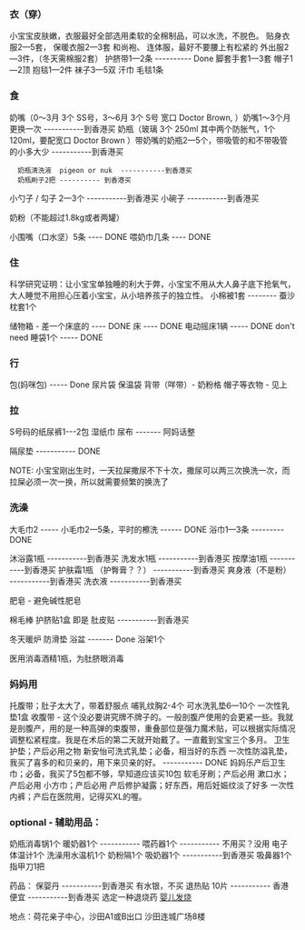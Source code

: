 ===衣（穿） ===
小宝宝皮肤嫩，衣服最好全部选用柔软的全棉制品，可以水洗，不脱色。 
贴身衣服2—5套，
保暖衣服2—3套 
和尚袍、
连体服，最好不要腰上有松紧的 
外出服2—3件，（冬天需棉服2套） 
护脐带1—2条 ---------- Done
脚套手套1—3套 
帽子1—2顶 
抱毯1—2件 
袜子3—5双 
汗巾
毛毯1条 

===食 ===
奶嘴（0～3月 3个 SS号，3～6月 3个 S号 宽口  Doctor Brown,    ）奶嘴1～3个月更换一次 -----------到香港买
奶瓶（玻璃 3个 250ml 其中两个防胀气，1个 120ml，要配宽口  Doctor Brown ）带奶嘴的奶瓶2—5个，带吸管的和不带吸管的小多大少  -----------到香港买
   奶瓶清洗液  pigeon or nuk  -----------到香港买
   奶瓶刷子2把 ---------- 到香港买
小勺子 / 勾子 2—3个  -----------到香港买
小碗子 -----------到香港买

奶粉（不能超过1.8kg或者两罐）

小围嘴（口水坚）5条  ---- DONE
喂奶巾几条  ---- DONE

===住 ===
科学研究证明：让小宝宝单独睡的利大于弊，小宝宝不用从大人鼻子底下抢氧气，大人睡觉不用担心压着小宝宝，从小培养孩子的独立性。 
小棉被1套 --------
蚕沙枕套1个 

储物箱 - 差一个床底的  ---- DONE 
床 ---- DONE 
电动摇床1辆  ----- DONE don't need 
睡袋1个  ----- DONE


===行 ===
包(妈咪包) ----- Done 
尿片袋
保温袋
背带（咩带）- 
奶粉格
帽子等衣物 - 见上


===拉 ===
S号码的纸尿裤1---2包 
湿纸巾 
尿布  ------- 阿妈话整

隔尿垫  ----------- DONE

NOTE: 小宝宝刚出生时，一天拉屎撒尿不下十次，撒尿可以两三次换洗一次，而拉屎必须一次一换，所以就需要频繁的换洗了 


===洗澡===
大毛巾2    ----- 
小毛巾2—5条，平时的檫洗  ------ DONE
浴巾1—3条 --------- DONE  

沐浴露1瓶  -----------到香港买
洗发水1瓶  -----------到香港买
按摩油1瓶  -----------到香港买
护肤霜1瓶 （护臀膏？？）  -----------到香港买
爽身液（不是粉） -----------到香港买
洗衣液 -----------到香港买

肥皂 - 避免碱性肥皂

棉毛棒
护脐贴1盒 即是 肚皮贴 -----------到香港买

冬天暖炉
防滑垫
浴盆 ------- Done 
浴架1个 

医用消毒酒精1瓶，为肚脐眼消毒 


===妈妈用===
托腹带；肚子太大了，带着舒服点 
哺乳纹胸2-4个 
可水洗乳垫6—10个 
一次性乳垫1盒 
收腹带 - 这个没必要讲究牌不牌子的。一般剖腹产使用的会更紧一些。我就是剖腹产，用的是一种高弹的束腹带，重叠部位是强力魔术贴，可以根据实际情况调整松紧程度。我是在术后的第二天就开始戴了。一直戴到宝宝三个多月。
卫生护垫；产后必用之物 
新安怡可洗式乳垫；必备，相当好的东西 
一次性防溢乳垫，我买了喜多的和贝亲的，用下来贝亲的好。 ----------- DONE
妈妈乐产后卫生巾；必备，我买了5包都不够，早知道应该买10包 
软毛牙刷；产后必用 
漱口水；产后必用 
小方巾；产后必用 
产后修护凝露；好东西，用后妊娠纹淡了好多 
一次性内裤；产后在医院用，记得买XL的喔。 

===optional - 辅助用品： ===
奶瓶消毒锅1个 
暖奶器1个 -----------  
喂药器1个 ----------- 不用买？没用
电子体温计1个 
洗澡用水温机1个 
奶粉隔1个 
吸奶器1个 -----------到香港买
吸鼻器1个 
指甲刀1把 

药品：
保婴丹 -----------到香港买  有水银，不买
退热贴 10片 ----------- 香港便宜 -----------到香港买
选定一种退烧药 [[婴儿发烧]] 


地点：荷花亲子中心，沙田A1或B出口 沙田连城广场8楼
